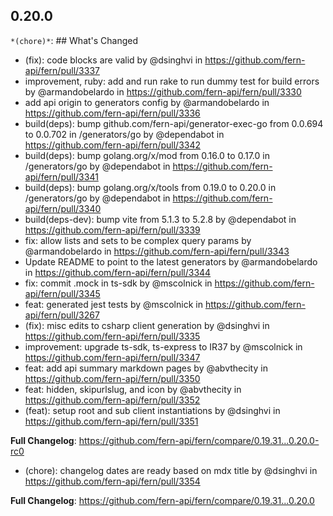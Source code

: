 ## 0.20.0
`*(chore)*`: ## What's Changed
* (fix): code blocks are valid by @dsinghvi in https://github.com/fern-api/fern/pull/3337
* improvement, ruby: add and run rake to run dummy test for build errors by @armandobelardo in https://github.com/fern-api/fern/pull/3330
* add api origin to generators config by @armandobelardo in https://github.com/fern-api/fern/pull/3336
* build(deps): bump github.com/fern-api/generator-exec-go from 0.0.694 to 0.0.702 in /generators/go by @dependabot in https://github.com/fern-api/fern/pull/3342
* build(deps): bump golang.org/x/mod from 0.16.0 to 0.17.0 in /generators/go by @dependabot in https://github.com/fern-api/fern/pull/3341
* build(deps): bump golang.org/x/tools from 0.19.0 to 0.20.0 in /generators/go by @dependabot in https://github.com/fern-api/fern/pull/3340
* build(deps-dev): bump vite from 5.1.3 to 5.2.8 by @dependabot in https://github.com/fern-api/fern/pull/3339
* fix: allow lists and sets to be complex query params by @armandobelardo in https://github.com/fern-api/fern/pull/3343
* Update README to point to the latest generators by @armandobelardo in https://github.com/fern-api/fern/pull/3344
* fix: commit .mock in ts-sdk by @mscolnick in https://github.com/fern-api/fern/pull/3345
* feat: generated jest tests by @mscolnick in https://github.com/fern-api/fern/pull/3267
* (fix): misc edits to csharp client generation by @dsinghvi in https://github.com/fern-api/fern/pull/3335
* improvement: upgrade ts-sdk, ts-express to IR37 by @mscolnick in https://github.com/fern-api/fern/pull/3347
* feat: add api summary markdown pages by @abvthecity in https://github.com/fern-api/fern/pull/3350
* feat: hidden, skipurlslug, and icon by @abvthecity in https://github.com/fern-api/fern/pull/3352
* (feat): setup root and sub client instantiations  by @dsinghvi in https://github.com/fern-api/fern/pull/3351


**Full Changelog**: https://github.com/fern-api/fern/compare/0.19.31...0.20.0-rc0
* (chore): changelog dates are ready based on mdx title by @dsinghvi in https://github.com/fern-api/fern/pull/3354


**Full Changelog**: https://github.com/fern-api/fern/compare/0.19.31...0.20.0

